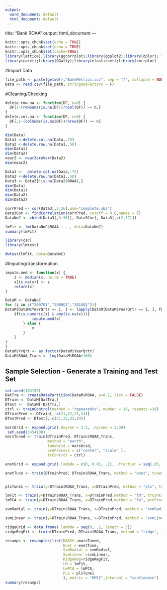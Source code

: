 ---
output:
  word_document: default
  html_document: default
---
title: "Bank ROAA"
output: html_document
---

```{r setup, include=FALSE}
knitr::opts_chunk$set(echo = TRUE)
knitr::opts_chunk$set(echo = TRUE)
knitr::opts_chunk$set(cache=TRUE)
library(lattice);library(ggcorrplot);library(ggplot2);library(dplyr); library(lmtest)
library(caret);library(GGally);library(elasticnet);library(corrplot)
```


#Import Data
```{r}
file_path <- paste(getwd(),"BankMetrics.csv", sep = "/", collapse = NULL)
Data <- read.csv(file_path, stringsAsFactors = F)
```

#Cleaning/Checking
```{r}
delete.row.na <- function(DF, n=0) {
  DF[1-(rowSums(is.na(DF))/ncol(DF)) >= n,]
}
delete.col.na <- function(DF, n=0) {
  DF[,1-(colSums(is.na(DF))/nrow(DF)) >= n]
}

dim(Data)
Data1 <-delete.col.na(Data,.75) 
Data2 <-delete.row.na(Data1,.50) 
dim(Data1)
dim(Data2)
nearZ <- nearZeroVar(Data2) 
dim(nearZ)

Data1 <-  delete.col.na(Data,.75) 
Data2 <-delete.row.na(Data1,.50) 
Data3 <- Data2[!is.na(Data2$ROAA),]
dim(Data)
dim(Data1)
dim(Data2)
dim(Data3)

corrPred <- cor(Data3[,3:36],use="complete.obs")
Data3Cor <- findCorrelation(corrPred, cutoff = 0.8,names = F)
DataNoC <- cbind(Data3[,3:36][,-Data3Cor], Data3[,c(2,37)])
```


```{r}
lmFit <- lm(DataNoC$ROAA ~ . , data=DataNoC)
summary(lmFit)

library(car)
library(lmtest)

dwtest(lmFit, data=DataNoC)


```



#Imputing/transformation
```{r}
impute.med <- function(x) {
    z <- median(x, na.rm = TRUE)
    x[is.na(x)] <- z
    return(x)
}

DataM <- DataNoC
for (i in c("2007Q1","2009Q1","2018Q1")){
DataM[DataM$YearQrtr == i, ] <- lapply(DataM[DataM$YearQrtr == i, ], function(x){
    if(is.numeric(x) & any(is.na(x))){
            impute.med(x)
        } else {
            x
        }
    }
)
}
DataM$YrQrt <- as.factor(DataM$YearQrtr)
DataM$ROAA_Trans <- log(DataM$ROAA+100) 
```


## Sample Selection - Generate a Training and Test Set


```{r echo=TRUE}
set.seed(103190)
DatTra <- createDataPartition(DataM$ROAA, p=0.7, list = FALSE)
DTrain <- DataM[DatTra,]
DTest <-  DataM[-DatTra,]
ctrl <- trainControl(method = "repeatedcv", number = 10, repeats =10) 
DTrainPred <- DTrain[,-c(21,22,23,24)]
DTestPred <- DTest[,-c(21,22,23,24)]

```

```{r}
marsGrid <- expand.grid(.degree = 1:3, .nprune = 2:30)
 set.seed(3454100)
marsTuned <- train(DTrainPred, DTrain$ROAA_Trans,
                   method = "earth",
                   tuneGrid = marsGrid, 
                   preProcess = c("center", "scale" ),
                   trControl = ctrl)

```



```{r}
enetGrid <- expand.grid(.lambda = c(0, 0.01, .1), .fraction = seq(.05, 1, length = 20))

enetTune <- train(DTrainPred, DTrain$ROAA_Trans, method = "enet", tuneGrid = enetGrid, trControl = ctrl, preProc = c("center", "scale"))


plsTune1 <- train(y=DTrain$ROAA_Trans, x=DTrainPred, method = "pls", tuneLength = 15, trControl = ctrl, preProc = c("center", "scale"))

lmFit <- train(y=DTrain$ROAA_Trans, x=DTrainPred,method = "lm", trControl = ctrl)
lmPCA <- train(y=DTrain$ROAA_Trans, x=DTrainPred,method = "lm", preProcess = c("center", "scale","pca"),trControl = ctrl)

svmRadial <- train(y=DTrain$ROAA_Trans, x=DTrainPred, method = "svmRadial", tuneLength = 15,preProcess = c("center", "scale","pca"),trControl = ctrl)

svmLinear <- train(y=DTrain$ROAA_Trans, x=DTrainPred, method = "svmLinear", tuneLength = 15,preProcess = c("center", "scale","pca"),trControl = ctrl)

ridgeGrid <- data.frame(.lambda = seq(0, .1, length = 5))
ridgeRegFit <- train(DTrainPred, DTrain$ROAA_Trans, method = "ridge", tuneGrid = ridgeGrid, trControl = ctrl, preProc = c("center", "scale"))

```


```{r}
resamps <- resamples(list(MARSS =marsTuned,
                          Enet = enetTune,
                          SvmRadial = svmRadial, 
                          SvmLinear =svmLinear,
                          RidgeReg=ridgeRegFit,
                          LM = lmFit, 
                          LmPCA = lmPCA, 
                          PLS = plsTune1
                          ), metric = "RMSE",interval = "confidence")
summary(resamps)
```



